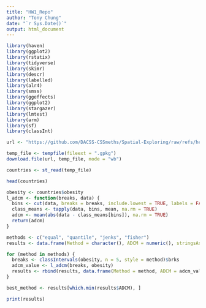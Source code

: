 ```yaml
---
title: "HW1_Repo"
author: "Tony Chung"
date: "`r Sys.Date()`"
output: html_document
---
```


```r
library(haven)
library(ggplot2)
library(rstatix)
library(tidyverse)
library(skimr)
library(descr)
library(labelled)
library(alr4)
library(smss)
library(ggeffects)
library(ggplot2)
library(stargazer)
library(lmtest)
library(arm)
library(sf)
library(classInt)
```

```r
url <- "https://github.com/DACSS-CSSmeths/Spatial-Exploring/raw/refs/heads/main/maps/countriesCIA.gpkg"

temp_file <- tempfile(fileext = ".gpkg")
download.file(url, temp_file, mode = "wb")

countries <- st_read(temp_file)

head(countries)
```
```r
obesity <- countries$obesity
l_adcm <- function(breaks, data) {
  bins <- cut(data, breaks = breaks, include.lowest = TRUE, labels = FALSE)
  class_means <- tapply(data, bins, mean, na.rm = TRUE)
  adcm <- mean(abs(data - class_means[bins]), na.rm = TRUE)
  return(adcm)
}

methods <- c("equal", "quantile", "jenks", "fisher")
results <- data.frame(Method = character(), ADCM = numeric(), stringsAsFactors = FALSE)

for (method in methods) {
  breaks <- classIntervals(obesity, n = 5, style = method)$brks
  adcm_value <- l_adcm(breaks, obesity)
  results <- rbind(results, data.frame(Method = method, ADCM = adcm_value))
}

best_method <- results[which.min(results$ADCM), ]

print(results)
```


